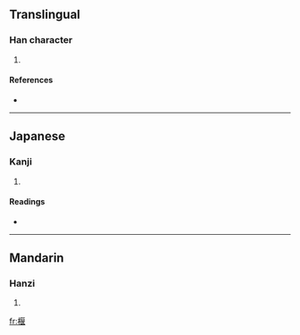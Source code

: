 ==Translingual==

===Han character===
{{Han char|rn=75|rad=木|as=09|sn=13|four=4191<sub>4</sub>|canj=木尸日女 (DSAV)}}

# {{defn|Han|sort=木09}}

====References====
* {{Han ref|kx=0538.020|dkj=15084|dj=0925.160|hdz=21245.020|uh=693B|ud=26939|bh=DDEA|bd=56810}}

----

==Japanese==

===Kanji===
{{ja-kanji|grade=|rs=木09}}

# {{defn|Japanese}}

====Readings====
* {{ja-readings|on=[[えん]] (en)|kun=[[せき]] (seki)}}

----

==Mandarin==

===Hanzi===
{{cmn-hanzi|pin=[[yàn]] ([[yan4]])|wg=yen<sup>4</sup>}}

# {{defn|Mandarin}}

[[fr:椻]]